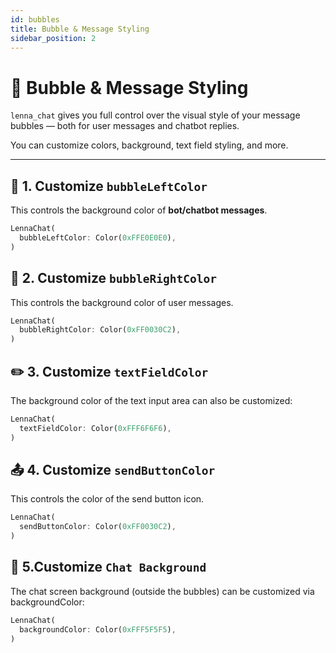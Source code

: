 ```yaml
---
id: bubbles
title: Bubble & Message Styling
sidebar_position: 2
---
```


# 💬 Bubble & Message Styling

`lenna_chat` gives you full control over the visual style of your message bubbles — both for user messages and chatbot replies.

You can customize colors, background, text field styling, and more.

---

## 🎨 1. Customize `bubbleLeftColor`

This controls the background color of **bot/chatbot messages**.

```dart title="Example"
LennaChat(
  bubbleLeftColor: Color(0xFFE0E0E0),
)

```

## 💬 2. Customize `bubbleRightColor`

This controls the background color of user messages.

```dart title="Example"
LennaChat(
  bubbleRightColor: Color(0xFF0030C2),
)

```

## ✏️ 3. Customize `textFieldColor`

The background color of the text input area can also be customized:

```dart title="Example"
LennaChat(
  textFieldColor: Color(0xFFF6F6F6),
)

```

## 📤 4. Customize `sendButtonColor`

This controls the color of the send button icon.

```dart title="Example"
LennaChat(
  sendButtonColor: Color(0xFF0030C2),
)

```

## 📱 5.Customize `Chat Background`

The chat screen background (outside the bubbles) can be customized via backgroundColor:

```dart title="Example"
LennaChat(
  backgroundColor: Color(0xFFF5F5F5),
)

```
